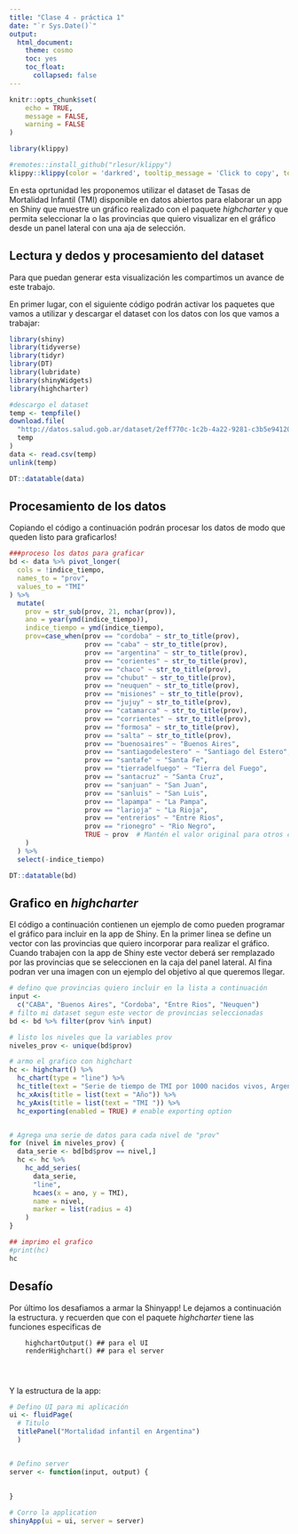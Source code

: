```yaml
---
title: "Clase 4 - práctica 1"
date: "`r Sys.Date()`"
output: 
  html_document:
    theme: cosmo
    toc: yes
    toc_float:
      collapsed: false
---
```


```r
knitr::opts_chunk$set(
	echo = TRUE,
	message = FALSE,
	warning = FALSE
)
```

```r
library(klippy)
```

```r
#remotes::install_github("rlesur/klippy")
klippy::klippy(color = 'darkred', tooltip_message = 'Click to copy', tooltip_success = 'Done',position = c('top', 'right'))
```



En esta oprtunidad les proponemos utilizar el dataset de Tasas de Mortalidad Infantil (TMI) disponible en datos abiertos para elaborar un app en Shiny que muestre un gráfico realizado con el paquete *highcharter* y que permita seleccionar la o las provincias que quiero visualizar en el gráfico desde un panel lateral con una aja de selección. 

## Lectura y dedos y procesamiento del dataset

Para que puedan generar esta visualización les compartimos un avance de este trabajo. 

En primer lugar, con el siguiente código podrán activar los paquetes que vamos a utilizar y descargar el dataset con los datos con los que vamos a trabajar:

```r
library(shiny)
library(tidyverse)
library(tidyr)
library(DT)
library(lubridate)
library(shinyWidgets)
library(highcharter)

#descargo el dataset 
temp <- tempfile()
download.file(
  "http://datos.salud.gob.ar/dataset/2eff770c-1c2b-4a22-9281-c3b5e9412086/resource/c1253897-d507-41f7-a3e1-6ed756e7243b/download/tasa-mortalidad-infantil-deis-1990-2021.csv",
  temp
)
data <- read.csv(temp)
unlink(temp)

DT::datatable(data)

```

## Procesamiento de los datos

Copiando el código a continuación podrán procesar los datos de modo que queden listo para graficarlos!

```r
###proceso los datos para graficar
bd <- data %>% pivot_longer(
  cols = !indice_tiempo,
  names_to = "prov",
  values_to = "TMI"
) %>%
  mutate(
    prov = str_sub(prov, 21, nchar(prov)),
    ano = year(ymd(indice_tiempo)),
    indice_tiempo = ymd(indice_tiempo),
    prov=case_when(prov == "cordoba" ~ str_to_title(prov),
                   prov == "caba" ~ str_to_title(prov),
                   prov == "argentina" ~ str_to_title(prov),
                   prov == "corientes" ~ str_to_title(prov),
                   prov == "chaco" ~ str_to_title(prov),
                   prov == "chubut" ~ str_to_title(prov),
                   prov == "neuquen" ~ str_to_title(prov),
                   prov == "misiones" ~ str_to_title(prov),
                   prov == "jujuy" ~ str_to_title(prov),
                   prov == "catamarca" ~ str_to_title(prov),
                   prov == "corrientes" ~ str_to_title(prov),
                   prov == "formosa" ~ str_to_title(prov),
                   prov == "salta" ~ str_to_title(prov),
                   prov == "buenosaires" ~ "Buenos Aires",
                   prov == "santiagodelestero" ~ "Santiago del Estero",
                   prov == "santafe" ~ "Santa Fe",
                   prov == "tierradelfuego" ~ "Tierra del Fuego",
                   prov == "santacruz" ~ "Santa Cruz",
                   prov == "sanjuan" ~ "San Juan",
                   prov == "sanluis" ~ "San Luis",
                   prov == "lapampa" ~ "La Pampa",
                   prov == "larioja" ~ "La Rioja",
                   prov == "entrerios" ~ "Entre Rios",
                   prov == "rionegro" ~ "Rio Negro",
                   TRUE ~ prov  # Mantén el valor original para otros casos
    )
  ) %>% 
  select(-indice_tiempo)

DT::datatable(bd)
```

## Grafico en *highcharter*

El código a continuación contienen un ejemplo de como pueden programar el gráfico para incluir en la app de Shiny. 
En la primer linea se define un vector con las provincias que quiero incorporar para realizar el gráfico. Cuando trabajen con la app de Shiny este vector deberá ser remplazado por las provincias que se seleccionen en la caja del panel lateral. Al fina podran ver una imagen con un ejemplo del objetivo al que queremos llegar. 

```r
# defino que provincias quiero incluir en la lista a continuación
input <-
  c("CABA", "Buenos Aires", "Cordoba", "Entre Rios", "Neuquen")
# filto mi dataset segun este vector de provincias seleccionadas
bd <- bd %>% filter(prov %in% input)

# listo los niveles que la variables prov
niveles_prov <- unique(bd$prov)

# armo el grafico con highchart
hc <- highchart() %>%
  hc_chart(type = "line") %>%
  hc_title(text = "Serie de tiempo de TMI por 1000 nacidos vivos, Argentina, periodo 1990-2021") %>%
  hc_xAxis(title = list(text = "Año")) %>%
  hc_yAxis(title = list(text = "TMI ")) %>%
  hc_exporting(enabled = TRUE) # enable exporting option


# Agrega una serie de datos para cada nivel de "prov"
for (nivel in niveles_prov) {
  data_serie <- bd[bd$prov == nivel,]
  hc <- hc %>%
    hc_add_series(
      data_serie,
      "line",
      hcaes(x = ano, y = TMI),
      name = nivel,
      marker = list(radius = 4)
    )
}

## imprimo el grafico
#print(hc)
hc

```

## Desafío

Por último los desafiamos a armar la Shinyapp!
Le dejamos a continuación la estructura.
y recuerden que con el paquete *highcharter* tiene las funciones especificas de 
      
        
        highchartOutput() ## para el UI
        renderHighchart() ## para el server
        
        
        
Y la estructura de la app:

```r

# Defino UI para mi aplicación
ui <- fluidPage(
  # Titulo
  titlePanel("Mortalidad infantil en Argentina")
  )


# Defino server
server <- function(input, output) {
  
 
}

# Corro la application
shinyApp(ui = ui, server = server)
```

